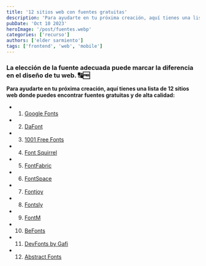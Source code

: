 ```yaml
---
title: '12 sitios web con fuentes gratuitas'
description: 'Para ayudarte en tu próxima creación, aquí tienes una lista de 12 sitios web donde puedes encontrar fuentes gratuitas y de alta calidad.'
pubDate: 'Oct 10 2023'
heroImage: '/post/fuentes.webp'
categories: ['recurso']
authors: ['elder sarmiento']
tags: ['frontend', 'web', 'mobile']
---
```


### La elección de la fuente adecuada puede marcar la diferencia en el diseño de tu web. 🔠🆓

**Para ayudarte en tu próxima creación, aquí tienes una lista de 12 sitios web donde puedes encontrar fuentes gratuitas y de alta calidad:**

- 1.  [Google Fonts](https://fonts.google.com/)
- 2.  [DaFont](https://www.dafont.com/es/)
- 3.  [1001 Free Fonts](https://www.1001freefonts.com/)
- 4.  [Font Squirrel](https://www.fontsquirrel.com/)
- 5.  [FontFabric](https://www.fontfabric.com/)
- 6.  [FontSpace](https://www.fontspace.com/)
- 7.  [Fontjoy](https://fontjoy.com/)
- 8.  [Fontsly](https://www.fontsly.com/)
- 9.  [FontM](https://fontm.com/)
- 10. [BeFonts](https://befonts.com/)
- 11. [DevFonts by Gafi](https://devfonts.gafi.dev/)
- 12. [Abstract Fonts](https://www.abstractfonts.com/)

